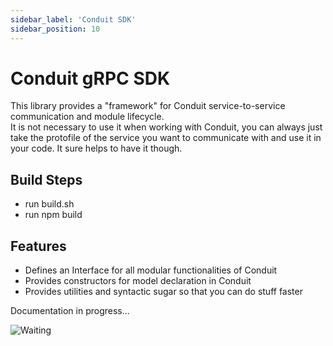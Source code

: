 ```yaml
---
sidebar_label: 'Conduit SDK'
sidebar_position: 10
---
```


# Conduit gRPC SDK

This library provides a "framework" for Conduit service-to-service communication and module lifecycle.<br />
It is not necessary to use it when working with Conduit, you can always just take the protofile of the service
you want to communicate with and use it in your code. It sure helps to have it though.

## Build Steps

- run build.sh
- run npm build

## Features

- Defines an Interface for all modular functionalities of Conduit
- Provides constructors for model declaration in Conduit
- Provides utilities and syntactic sugar so that you can do stuff faster

<div style={{textAlign: 'center'}}>

Documentation in progress...

![Waiting](/img/memes/stand_by.png)

</div>